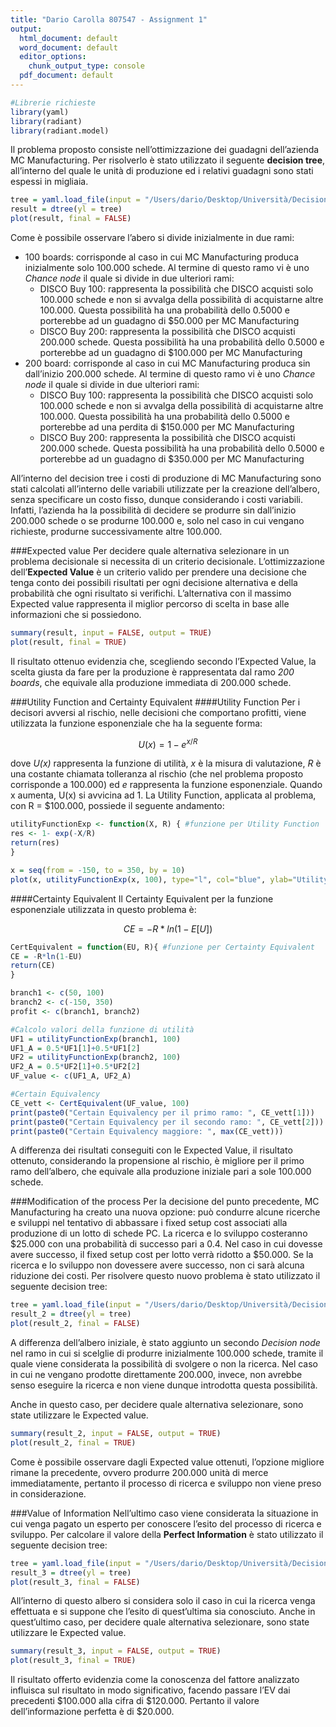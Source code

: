 ```yaml
---
title: "Dario Carolla 807547 - Assignment 1"
output:
  html_document: default
  word_document: default
  editor_options:
    chunk_output_type: console
  pdf_document: default
---
```

```r
#Librerie richieste
library(yaml)
library(radiant)
library(radiant.model)
```

Il problema proposto consiste nell'ottimizzazione dei guadagni dell'azienda MC Manufacturing. Per risolverlo è stato utilizzato il seguente **decision tree**, all'interno del quale le unità di produzione ed i relativi guadagni sono stati espessi in migliaia.
```r
tree = yaml.load_file(input = "/Users/dario/Desktop/Università/Decision\ Models/Assignment\ 1/dtree_input.yaml")
result = dtree(yl = tree)
plot(result, final = FALSE)
```
Come è possibile osservare l'abero si divide inizialmente in due rami:

* 100 boards: corrisponde al caso in cui MC Manufacturing produca inizialmente solo 100.000 schede. Al termine di questo ramo vi è uno *Chance node* il quale si divide in due ulteriori rami:
    + DISCO Buy 100: rappresenta la possibilità che DISCO acquisti solo 100.000 schede e non si avvalga della possibilità di acquistarne altre 100.000. Questa possibilità ha una probabilità dello 0.5000 e porterebbe ad un guadagno di $50.000 per MC Manufacturing
    + DISCO Buy 200: rappresenta la possibilità che DISCO acquisti 200.000 schede. Questa possibilità ha una probabilità dello 0.5000 e porterebbe ad un guadagno di $100.000 per MC Manufacturing
  
* 200 board: corrisponde al caso in cui MC Manufacturing produca sin dall'inizio 200.000 schede. Al termine di questo ramo vi è uno *Chance node* il quale si divide in due ulteriori rami:
    + DISCO Buy 100: rappresenta la possibilità che DISCO acquisti solo 100.000 schede e non si avvalga della possibilità di acquistarne altre 100.000. Questa possibilità ha una probabilità dello 0.5000 e porterebbe ad una perdita di $150.000 per MC Manufacturing
    + DISCO Buy 200: rappresenta la possibilità che DISCO acquisti 200.000 schede. Questa possibilità ha una probabilità dello 0.5000 e porterebbe ad un guadagno di $350.000 per MC Manufacturing

All'interno del decision tree i costi di produzione di MC Manufacturing sono stati calcolati all'interno delle variabili utilizzate per la creazione dell'albero, senza specificare un costo fisso, dunque considerando i costi variabili. Infatti, l'azienda ha la possibilità di decidere se produrre sin dall'inizio 200.000 schede o se produrne 100.000 e, solo nel caso in cui vengano richieste, produrne successivamente altre 100.000.

###Expected value
Per decidere quale alternativa selezionare in un problema decisionale si necessita di un criterio decisionale. L'ottimizzazione dell'**Expected Value** è un criterio valido per prendere una decisione che tenga conto dei possibili risultati per ogni decisione alternativa e della probabilità che ogni risultato si verifichi.
L'alternativa con il massimo Expected value rappresenta il miglior percorso di scelta in base alle informazioni che si possiedono.

```r
summary(result, input = FALSE, output = TRUE)
plot(result, final = TRUE)
```

Il risultato ottenuo evidenzia che, scegliendo secondo l’Expected Value, la scelta giusta da fare per la produzione è rappresentata dal ramo *200 boards*, che equivale alla produzione immediata di 200.000 schede.

###Utility Function and Certainty Equivalent
####Utility Function
Per i decisori avversi al rischio, nelle decisioni che comportano profitti, viene utilizzata la funzione esponenziale che ha la seguente forma:

$$U(x) = 1-e^{x/R}$$

dove *U(x)* rappresenta la funzione di utilità, *x* è la misura di valutazione, *R* è una costante chiamata tolleranza al rischio (che nel problema proposto corrisponde a 100.000) ed *e* rappresenta la funzione esponenziale. Quando x aumenta, U(x) si avvicina ad 1.
La Utility Function, applicata al problema, con R = $100.000, possiede il seguente andamento:
```r
utilityFunctionExp <- function(X, R) { #funzione per Utility Function
res <- 1- exp(-X/R)
return(res)
}

x = seq(from = -150, to = 350, by = 10)
plot(x, utilityFunctionExp(x, 100), type="l", col="blue", ylab="Utility Function", xlab="Evaluation Measure")
```

####Certainty Equivalent
Il Certainty Equivalent per la funzione esponenziale utilizzata in questo problema è:

$$CE = -R * ln (1 - E [U])$$
```r
CertEquivalent = function(EU, R){ #funzione per Certainty Equivalent
CE = -R*ln(1-EU)
return(CE)
}

branch1 <- c(50, 100)
branch2 <- c(-150, 350)
profit <- c(branch1, branch2)

#Calcolo valori della funzione di utilità
UF1 = utilityFunctionExp(branch1, 100)
UF1_A = 0.5*UF1[1]+0.5*UF1[2]
UF2 = utilityFunctionExp(branch2, 100)
UF2_A = 0.5*UF2[1]+0.5*UF2[2]
UF_value <- c(UF1_A, UF2_A)

#Certain Equivalency
CE_vett <- CertEquivalent(UF_value, 100)
print(paste0("Certain Equivalency per il primo ramo: ", CE_vett[1]))
print(paste0("Certain Equivalency per il secondo ramo: ", CE_vett[2]))
print(paste0("Certain Equivalency maggiore: ", max(CE_vett)))
```
A differenza dei risultati conseguiti con le Expected Value, il risultato ottenuto, considerando la propensione al rischio, è migliore per il primo ramo dell’albero, che equivale alla produzione iniziale pari a sole 100.000 schede.

###Modification of the process
Per la decisione del punto precedente, MC Manufacturing ha creato una nuova opzione: può condurre alcune ricerche e sviluppi nel tentativo di abbassare i fixed setup cost associati alla produzione di un lotto di schede PC. La ricerca e lo sviluppo costeranno $25.000 con una probabilità di successo pari a 0.4.
Nel caso in cui dovesse avere successo, il fixed setup cost per lotto verrà ridotto a $50.000. Se la ricerca e lo sviluppo non dovessere avere successo, non ci sarà alcuna riduzione dei costi.
Per risolvere questo nuovo problema è stato utilizzato il seguente decision tree:
```r
tree = yaml.load_file(input = "/Users/dario/Desktop/Università/Decision\ Models/Assignment\ 1/dtree_modification_input.yaml")
result_2 = dtree(yl = tree)
plot(result_2, final = FALSE)
```
A differenza dell'albero iniziale, è stato aggiunto un secondo *Decision node* nel ramo in cui si scelglie di produrre inizialmente 100.000 schede, tramite il quale viene considerata la possibilità di svolgere o non la ricerca. Nel caso in cui ne vengano prodotte direttamente 200.000, invece, non avrebbe senso eseguire la ricerca e non viene dunque introdotta questa possibilità.

Anche in questo caso, per decidere quale alternativa selezionare, sono state utilizzare le Expected value.
```r
summary(result_2, input = FALSE, output = TRUE)
plot(result_2, final = TRUE)
```

Come è possibile osservare dagli Expected value ottenuti, l’opzione migliore rimane la precedente, ovvero produrre 200.000 unità di merce immediatamente, pertanto il processo di ricerca e sviluppo non viene preso in considerazione.

###Value of Information
Nell'ultimo caso viene considerata la situazione in cui venga pagato un esperto per conoscere l'esito del processo di ricerca e sviluppo.
Per calcolare il valore della **Perfect Information** è stato utilizzato il seguente decision tree:
```r
tree = yaml.load_file(input = "/Users/dario/Desktop/Università/Decision\ Models/Assignment\ 1/dtree_PF_input.yaml")
result_3 = dtree(yl = tree)
plot(result_3, final = FALSE)
```
All'interno di questo albero si considera solo il caso in cui la ricerca venga effettuata e si suppone che l'esito di quest'ultima sia conosciuto.
Anche in quest'ultimo caso, per decidere quale alternativa selezionare, sono state utilizzare le Expected value.
```r
summary(result_3, input = FALSE, output = TRUE)
plot(result_3, final = TRUE)
```
Il risultato offerto evidenzia come la conoscenza del fattore analizzato influisca sul risultato in modo significativo, facendo passare l’EV dai precedenti $100.000 alla cifra di $120.000. Pertanto il valore dell’informazione perfetta è di $20.000.



